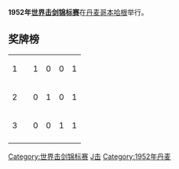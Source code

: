 '''1952年[[世界击剑锦标赛|世界击剑锦标赛]]'''在[[丹麦|丹麦]][[哥本哈根|哥本哈根]]举行。
 
== 奖牌榜 ==
{| {{RankedMedalTable}}
|-
| 1 ||align=left| {{HUN}} || 1 || 0 || 0 || 1
|-
| 2 ||align=left| {{FRA}} || 0 || 1 || 0 || 1
|-
| 3 ||align=left| {{ITA}} || 0 || 0 || 1 || 1
|-
|}

{{世界击剑锦标赛}}

[[Category:世界击剑锦标赛|Category:世界击剑锦标赛]]
[[Category:丹麦体育|J击]]
[[Category:1952年丹麦|Category:1952年丹麦]]